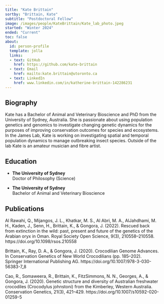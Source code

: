 ```yaml
---
title: "Kate Brittain"
sortby: "Brittain, Kate"
subtitle: "Postdoctoral Fellow"
image: /images/people/KateBrittain/Kate_lab_photo.jpeg
started: "Winter 2024"
ended: "Current"
toc: false
about:
  id: person-profile
  template: jolla
  links:
  - text: GitHub
    href: https://github.com/kate-brittain
  - text: Email
    href: mailto:kate.brittain@utoronto.ca
  - text: LinkedIn
    href: www.linkedin.com/in/katherine-brittain-142286231
---
```


::: {#person-profile}
:::
## Biography

Kate has a Bachelor of Animal and Veterinary Bioscience and PhD from the University of Sydney, Australia. She is passionate about using population genetics and genomics to investigate changing genetic dynamics for the purposes of improving conservation outcomes for species and ecosystems. In the James Lab, Kate is working on investigating spatial and temporal population dynamics to manage outbreaking insect species. Outside of the lab Kate is an amateur musician and fibre artist.

## Education

-   **The University of Sydney**<br /> Doctor of Philosophy (Science)

-   **The University of Sydney**<br /> Bachelor of Animal and Veterinary Bioscience

## Publications

Al Rawahi, Q., Mijangos, J. L., Khatkar, M. S., Al Abri, M. A., AlJahdhami, M. H., Kaden, J., Senn, H., Brittain, K., & Gongora, J. (2022). Rescued back from extinction in the wild: past, present and future of the genetics of the Arabian oryx in Oman. Royal Society Open Science, 9(3), 210558–210558. https://doi.org/10.1098/rsos.210558

Brittain, K., Ray, D. A., & Gongora, J. (2020). Crocodilian Genome Advances. In Conservation Genetics of New World Crocodilians (pp. 185–202). Springer International Publishing AG. https://doi.org/10.1007/978-3-030-56383-7_8

Cao, R., Somaweera, R., Brittain, K., FitzSimmons, N. N., Georges, A., & Gongora, J. (2020). Genetic structure and diversity of Australian freshwater crocodiles (Crocodylus johnstoni) from the Kimberley, Western Australia. Conservation Genetics, 21(3), 421–429. https://doi.org/10.1007/s10592-020-01259-5
